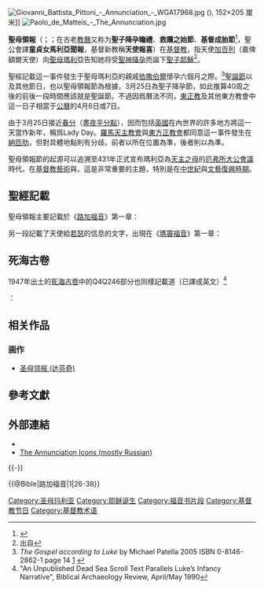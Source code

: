 [[File:Giovanni_Battista_Pittoni_-_Annunciation_-_WGA17968.jpg|thumb]] ({{lang-it|Giovanni Battista Pittoni}}), 152×205 厘米]]
[[File:Paolo_de_Matteis_-_The_Annunciation.jpg|thumb]]

{{耶稣}}

'''聖母領報'''（{{lang-en|'''Annunciation'''}}；{{lang-la|'''Annuntiatio nativitatis Christi'''}}；在古老[[教會年曆|教曆]]又称为'''聖子降孕瞻禮'''、'''救贖之始節'''、'''基督成胎節'''<ref>{{cite web |url=http://prayerbook.ca/resources/bcponline/lessons-for-holy-days/ |title=Lessons for Holy Days » The Prayer Book Society of Canada |publisher=Prayerbook.ca |date=2014-03-23 |accessdate=2014-03-27 |archive-date=2020-10-09 |archive-url=https://web.archive.org/web/20201009034117/http://prayerbook.ca/resources/bcponline/lessons-for-holy-days/ |dead-url=no }}</ref>，聖公會譯'''童貞女馬利亞聞報'''，基督新教稱'''天使報喜'''）在[[基督教|基督教]]，指天使[[加百列|加百列]]（嘉俾額爾天使）向[[聖母瑪利亞|聖母瑪利亞]]告知她将受[[聖神降孕|聖神降孕]]而誕下[[聖子|聖子]][[耶穌|耶穌]]<ref>出自{{Bible|路加福音|1|26-38}}</ref>。

聖經記載這一事件發生于聖母瑪利亞的親戚[[依撒伯爾|依撒伯爾]]懷孕六個月之際。<ref>''The Gospel according to Luke'' by Michael Patella 2005 ISBN 0-8146-2862-1 page 14 [http://books.google.com/books?id=EqjN49UVuTIC&pg=PA14&dq=sixth+month,+elizabeth+gabriel&hl=en&ei=cnqDTt6uKMyK4gSMxrWiDA&sa=X&oi=book_result&ct=result&resnum=2&ved=0CDIQ6AEwAQ#v=onepage&q=sixth%20month%2C%20elizabeth%20gabriel&f=false] {{Wayback|url=http://books.google.com/books?id=EqjN49UVuTIC&pg=PA14&dq=sixth+month,+elizabeth+gabriel&hl=en&ei=cnqDTt6uKMyK4gSMxrWiDA&sa=X&oi=book_result&ct=result&resnum=2&ved=0CDIQ6AEwAQ#v=onepage&q=sixth%20month%2C%20elizabeth%20gabriel&f=false |date=20140921011432 }}</ref>[[聖誕節|聖誕節]]以及其他節日，也以聖母領報節為根據，3月25日為聖子降孕節，如此推算40周之後的前後一段時間應該就是聖誕節。不過因爲曆法不同，[[東正教|東正教]]及其他東方教會中這一日子相當于[[公曆|公曆]]的4月6日或7日。

由于3月25日接近[[春分|春分]]（[[晝夜平分點|晝夜平分點]]），因而包括[[英國|英國]]在內世界的許多地方將這一天當作新年，稱爲Lady Day。[[羅馬天主教會|羅馬天主教會]]與[[東方正教會|東方正教會]]都同意這一事件發生在[[納匝肋|納匝肋]]，但對具體地點則有分歧。前者以{{link-en|納匝肋的聖母領報堂|Basilica_of_the_Annunciation}}所在位置為準，後者則以{{link-en|希臘東正教聖母領報堂|Greek_Orthodox_Church_of_the_Annunciation}}為準。

聖母領報節的起源可以追溯至431年正式宣布瑪利亞為[[天主之母|天主之母]]的[[厄弗所大公會議|厄弗所大公會議]]時代。在[[基督教藝術|基督教藝術]]與{{link-en|描繪聖母瑪利亞的藝術作品|Marian art in the Catholic Church}}，這是非常重要的主題，特別是在[[中世紀|中世紀]]與[[文藝復興時期|文藝復興時期]]。

== 聖經記載 ==
聖母領報主要記載於《[[路加福音|路加福音]]》第一章：
{{cquote|<sup>26</sup>到了第六个月，天使加百列奉神的差遣、往加利利的一座城去，这城名叫拿撒勒。<sup>27</sup>到一个童女那里，是已经许配大卫家的一个人，名叫约瑟，童女的名字叫马利亚。<sup>28</sup>天使进去，对他说，蒙大恩的女子，我问你安，主和你同在了。<sup>29</sup>马利亚因这话就很惊慌，又反复思想这样问安是什么意思。<sup>30</sup>天使对他说，马利亚，不要怕。你在神面前已经蒙恩了。<sup>31</sup>你要怀孕生子，可以给他起名叫耶稣。<sup>32</sup>他要为大，称为至高者的儿子。主神要把他祖大卫的位给他。<sup>33</sup>他要作雅各家的王，直到永远。他的国也没有穷尽。<sup>34</sup>马利亚对天使说，我没有出嫁，怎么有这事呢。<sup>35</sup>天使回答说，圣灵要临到你身上，至高者的能力要荫庇你。因此所要生的圣者，必称为神的儿子。<sup>36</sup>况且你的亲戚以利沙伯，在年老的时候，也怀了男胎。就是那素来称为不生育的，现在有孕六个月了。<sup>37</sup>因为出于神的话，没有一句不带能力的。<sup>38</sup>马利亚说，我是主的使女，情愿照你的话成就在我身上。天使就离开他去了。|《路加福音》（[[和合本|和合本]]）}}

{{cquote|<sup>26</sup>到了第六個月，天使加俾額爾奉天主差遣，往加裏肋亞一座名叫納匝肋的城去，<sup>27</sup>到一位童貞女那裏，她已與達味家族中的一個名叫若瑟的男子訂了婚，童貞女的名字叫瑪利亞。<sup>28</sup>天使進去向她說：「萬福!充滿恩寵者，上主與你同在!」【在女人中你是蒙祝福的。】<sup>29</sup>她卻因這話驚惶不安，便思慮這樣的請安有什麽意思。<sup>30</sup>天使對她說：「瑪利亞，不要害怕，因爲你在天主前獲得了寵幸。<sup>31</sup>看，你將懷孕生子，並要給他起名叫耶稣。<sup>32</sup>他將是偉大的，並被稱爲至高者的兒子，上主天主要把他祖先達味的禦座賜給他。<sup>33</sup>他要爲王統治雅各伯家，直到永遠；他的王權沒有終結。」<sup>34</sup>瑪利亞便向天使說：「這事怎能成就?因爲我不認識男人。」<sup>35</sup>天使答複她說：「聖神要臨于你，至高者的能力要庇蔭你，因此，那要誕生的聖者，將稱爲天主的兒子。<sup>36</sup>且看，你的親戚依撒伯爾，她雖在老年，卻懷了男胎，本月已六個月了，她原是素稱不生育的<sup>37</sup>因爲在天主前沒有不能的事。」<sup>38</sup>瑪利亞說：「看，上主的婢女，願照你的話成就于我吧!」天使便離開她去了。|《路加福音》（[[思高本|思高本]]）}}

另一段記載了天使給[[聖若瑟|若瑟]]的信息的文字，出現在《[[瑪竇福音|瑪竇福音]]》第一章：
{{cquote|<sup>18</sup>耶稣基督的誕生是這樣的：他的母親瑪利亞許配于若瑟後，在同居前，她因聖神有孕的事已顯示出來。<sup>19</sup>她的丈夫若瑟，因是義人，不願公開羞辱她，有意暗暗地休退她。<sup>20</sup>當他在思慮這事時，看，在夢中上主的天使顯現給他說：「達味之子若瑟，不要怕娶你的妻子瑪利亞，因爲那在她內受生的，是出于聖神。<sup>21</sup>她要生一個兒子，你要給他起名叫耶稣，因爲他要把自己的民族，由他們的罪惡中拯救出來。」<sup>22</sup>這一切事的發生，是爲應驗上主藉先知所說的話：
<sup>23</sup>「看，一位貞女，將懷孕生子，人將稱他的名字爲厄瑪奴耳，意思是：天主與我們同在。<sup>24</sup>若瑟從睡夢中醒來，就照上主的天使所囑咐的辦了，娶了他的妻子；<sup>25</sup>若瑟雖然沒有認識她，她就生了一個兒子，給他起名叫耶稣。|《[[瑪竇福音|瑪竇福音]]》}}

== 死海古卷 ==
1947年出土的[[死海古卷|死海古卷]]中的Q4Q246部分也同樣記載道（已譯成英文）<ref>"An Unpublished Dead Sea Scroll Text Parallels Luke’s Infancy Narrative", Biblical Archaeology Review, April/May 1990</ref></blockquote>：
{{cquote|
“[X] shall be great upon the earth. O king, all people shall make peace, and all shall serve him. He shall be called the son of the Great God, and by his name shall he be hailed as the Son of God, and they shall call him Son of the Most High.”|}}

== 相关作品 ==
=== 画作 ===
{{Commons category|Paintings of Annunciation|Paintings of Annunciation}}
* [[圣母领报_(达芬奇)|圣母领报 (达芬奇)]]

== 參考文獻 ==
{{Reflist}}

== 外部連結 ==
{{Commons category|Annunciation}}
* {{cite book |title = 《基督教词典》 |publisher = 北京语言学院出版社 |year = 1994年 }}
* [http://www.icon-art.info/topic.php?lng=en&top_id=11 The Annunciation Icons (mostly Russian)] {{Wayback|url=http://www.icon-art.info/topic.php?lng=en&top_id=11 |date=20201212203830 }}

{{-}}
{{天主教会礼仪年}}

[[Category:圣母玛利亚|Category:圣母玛利亚]]
[[Category:耶稣诞生|Category:耶稣诞生]]
[[Category:福音书片段|Category:福音书片段]]{{@Bible|路加福音|1|26-38}}
[[Category:基督教节日|Category:基督教节日]]
[[Category:基督教术语|Category:基督教术语]]